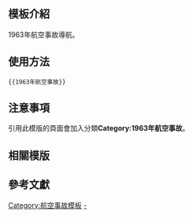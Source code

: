 <includeonly><!-- 在這裡加入模板的保護標識 --></includeonly><noinclude>{{Documentation subpage}}</noinclude>
<!-- 在本行下編輯模板說明 -->

== 模板介紹 ==

1963年航空事故導航。

==使用方法==

<pre>{{1963年航空事故}}</pre>

== 注意事項 ==

引用此模版的頁面會加入分類'''Category:1963年航空事故'''。

== 相關模版 ==

{{歷年航空事故模板}}

== 參考文獻 ==

<includeonly>
<!-- 本行下加入模板的分類 -->
[[Category:航空事故模板]]
[[Category:1963年航空事故|-]]
</includeonly>